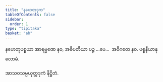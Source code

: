 ```yaml
---
title: "နဟေတုဒုက"
tableOfContents: false
sidebar:
  order: 1
type: "tipitaka"
basket: "ab"
---
```



<DynamicBreadcrumb />

<Division number="108">

<Paragraph number="1255">
နဟေတုပစ္စယာ အာရမ္မဏေ နဝ, အဓိပတိယာ ပဉ္စ …ပေ…  အဝိဂတေ နဝ.

</Paragraph>
</Division>

<Paragraph number="1256" type="center">
ပစ္စနီယာနုလောမံ.

  
အာသဝသမ္ပယုတ္တဒုကံ နိဋ္ဌိတံ.
</Paragraph>